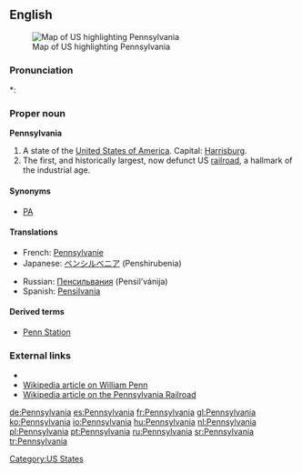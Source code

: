 ==English==
[[Image:Map of USA highlighting Pennsylvania.png|thumb|right|Map of US highlighting Pennsylvania]]

===Pronunciation===
*: {{rhymes|eɪniə}}

===Proper noun===
'''Pennsylvania'''

# A state of the [[United States of America]]. Capital: [[Harrisburg]].
# The first, and historically largest, now defunct US [[railroad]], a hallmark of the industrial age.

====Synonyms====
* {{italbrac-colon|US state}} [[PA]]

====Translations====
{{trans-top|US state}}
* French: [[Pennsylvanie]]
* Japanese: [[ペンシルベニア]] (Penshirubenia)
{{trans-mid}}
* Russian: [[Пенсильвания]] (Pensil’vánija) {{f}}
* Spanish: [[Pensilvania]] {{f}}
{{trans-bottom}}

{{trans-top|railroad}}
{{trans-mid}}
{{trans-bottom}}

====Derived terms====
* [[Penn Station]]

===External links===
* {{pedialite}}
* [[:w:William Penn|Wikipedia article on William Penn]]
* [[:w:Pennsylvania Railroad|Wikipedia article on the Pennsylvania Railroad]]

[[Category:US States]]

[[de:Pennsylvania]]
[[es:Pennsylvania]]
[[fr:Pennsylvania]]
[[gl:Pennsylvania]]
[[ko:Pennsylvania]]
[[io:Pennsylvania]]
[[hu:Pennsylvania]]
[[nl:Pennsylvania]]
[[pl:Pennsylvania]]
[[pt:Pennsylvania]]
[[ru:Pennsylvania]]
[[sr:Pennsylvania]]
[[tr:Pennsylvania]]